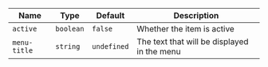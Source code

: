 
  | Name | Type | Default | Description |
| --- | --- | --- | --- |
| `active` | `boolean` | `false` | Whether the item is active |
| `menu-title` | `string` | `undefined` | The text that will be displayed in the menu |


